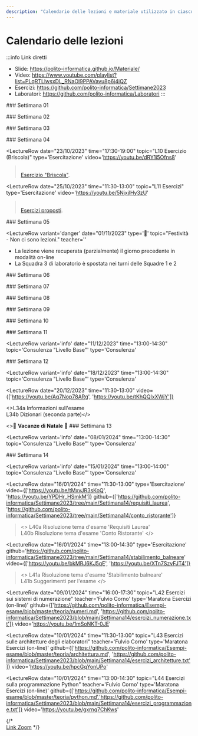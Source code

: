 ```yaml
---
description: "Calendario delle lezioni e materiale utilizzato in ciascuna lezione"
---
```



# Calendario delle lezioni

:::info Link diretti
- Slide: https://polito-informatica.github.io/Materiale/
- Video: https://www.youtube.com/playlist?list=PLqRTLlwsxDL_RNaOl9PPAVavu8p6j4iQZ
- Esercizi: https://github.com/polito-informatica/Settimane2023
- Laboratori: https://github.com/polito-informatica/Laboratori
:::


<LectureTable defaultTeacher="Fulvio Corno" defaultType="Lezione">

<LectureDivider>
### Settimana 01
</LectureDivider>

<LectureRow
    date="02/10/2023" time="17:30-19:00"
    topic="L01a Introduzione al corso"
    pdf="https://polito-informatica.github.io/Materiale/Unita'%200%20-%20Introduzione%20al%20corso%20(Corno).pdf"
    video='https://youtu.be/f3tehZZBNSA'
/>

<LectureRow
    date="02/10/2023" 
    topic="L01b L'ecosistema Python"
    type='Video'
    video='https://youtu.be/dNYvofNN98c'
/>

<LectureRow
    date="02/10/2023" 
    topic="L01c Informazioni pratiche"
    type='Video'
    video='https://youtu.be/2GMNC7sC_50'
/>

<LectureRow
    date="04/10/2023"  time='11:30-13:00'
    topic="L02 Programmazione, Algoritmi, Pseudo-Codice"
    type='Lezione'
    pdf='https://polito-informatica.github.io/Materiale/P1-La_Programmazione.pdf'
    video='https://youtu.be/_mTIX5UXMFI'
/>

<LectureRow
    date="04/10/2023" time='13:00-14:30'
    topic="L03 Diagrammi di flusso. Introduzione a Python."
    type='Lezione'
    video='https://youtu.be/qGZOWUclzns'
/>

<LectureRow 
    date='' time=''
    topic='Esercizi della settimana'
    teacher='' type=''
    zip='https://github.com/polito-informatica/Settimane2023/raw/main/Settimana01.zip'
/>

<LectureDivider>
### Settimana 02
</LectureDivider>

<LectureRow
    date="09/10/2023" time="17:30-19:00"
    topic="L04 Variabili e valori. Numeri e espressioni"
    pdf="https://polito-informatica.github.io/Materiale/P2-Numeri_e_stringhe.pdf"
    video='https://youtu.be/UBe14inzNU4'
/>

<LectureRow
    date="10/10/2023" time=""
    topic='Numeri Complessi'
    type='Video Extra'
    video='https://youtu.be/FR5ETBIYodQ'
/>

<LectureRow
    date="11/10/2023" time="11:30-13:00"
    topic="L05 Esercizio su espressioni. Introduzione alle Stringhe"
    video='https://youtu.be/fnLDHDVkOwU'
/>

<LectureRow
    date="11/10/2023" time="13:00-14:30"
    topic="L06 Operazioni sulle stringhe"
    video='https://youtu.be/u0BTBG9uQ-Y'
/>

<LectureRow
    date="11/10/2023" time="16:00-17:30"
    topic="Lab01 - Squadra 3 - Flow chart e primi programmi"
    teacher='Roberta Bardini'
    type='Laboratorio'
    pdf='https://github.com/polito-informatica/Laboratori/blob/main/Lab01/Lab01_testo.pdf?raw=true'
/>

<LectureRow
    date="12/10/2023" time="11:30-13:00"
    topic="Lab01 - Squadra 1 - Flow chart e primi programmi"
    teacher='Roberta Bardini'
    type='Laboratorio'
    pdf='https://github.com/polito-informatica/Laboratori/blob/main/Lab01/Lab01_testo.pdf?raw=true'
/>

<LectureRow
    date="12/10/2023" time="13:00-14:30"
    topic="Lab01 - Squadra 2 - Flow chart e primi programmi"
    teacher='Roberta Bardini'
    type='Laboratorio'
    pdf='https://github.com/polito-informatica/Laboratori/blob/main/Lab01/Lab01_testo.pdf?raw=true'
/>

<LectureRow 
    date='' time=''
    topic='Esercizi della settimana'
    teacher='' type=''
    zip='https://github.com/polito-informatica/Settimane2023/raw/main/Settimana02.zip'
/>

<LectureDivider>
### Settimana 03
</LectureDivider>

<LectureRow
    date="16/10/2023" time="17:30-19:00"
    topic="L07 Rappresentazione dell'informazione"
    pdf="https://polito-informatica.github.io/Materiale/T1-Rappresentazione_dati.pdf"
    type='Lezione on-line'
    video='https://youtu.be/hN0bjnQ0SL4'
/>

<LectureRow
    date="17/10/2023" time=""
    topic='Calcolo simbolico (SymPy)'
    type='Video Extra'
    video='https://youtu.be/qQc83MPkscI'
/>

<LectureRow
    date="18/10/2023" time="11:30-13:00"
    topic="L08 Input. Formattazione output. Decisioni (if)."
    pdf='https://polito-informatica.github.io/Materiale/P3-Decisioni.pdf'
    video='https://youtu.be/cIxbZjwEt4w'
/>

<LectureRow
    date="18/10/2023" time="13:00-14:30"
    topic="L09 Confronti. Espressioni booleane."
    video='https://youtu.be/cIxbZjwEt4w'
/>

<LectureRow
    date="18/10/2023" time="16:00-17:30"
    topic="Lab02 - Squadra 3 - Variabili, aritmetica, stringhe"
    teacher='Roberta Bardini'
    type='Laboratorio'
    pdf='https://github.com/polito-informatica/Laboratori/blob/main/Lab02/Lab02_testo.pdf?raw=true'
/>

<LectureRow
    date="19/10/2023" time="11:30-13:00"
    topic="Lab02 - Squadra 1 - Variabili, aritmetica, stringhe"
    teacher='Roberta Bardini'
    type='Laboratorio'
    pdf='https://github.com/polito-informatica/Laboratori/blob/main/Lab02/Lab02_testo.pdf?raw=true'
/>

<LectureRow
    date="19/10/2023" time="13:00-14:30"
    topic="Lab02 - Squadra 2 - Variabili, aritmetica, stringhe"
    teacher='Roberta Bardini'
    type='Laboratorio'
    pdf='https://github.com/polito-informatica/Laboratori/blob/main/Lab02/Lab02_testo.pdf?raw=true'
/>

<LectureRow 
    date='' time=''
    topic='Esercizi della settimana'
    teacher='' type=''
    zip='https://github.com/polito-informatica/Settimane2023/raw/main/Settimana03.zip'
/>

<LectureDivider>
### Settimana 04
</LectureDivider>

<LectureRow
    date="23/10/2023" time="17:30-19:00"
    topic="L10 Esercizio (Briscola)"
    type='Esercitazione'
    video='https://youtu.be/dRY1i5Ofns8'
><br/><a href='https://github.com/polito-informatica/Settimane2023/blob/main/Settimana03/briscola.md'>Esercizio "Briscola"</a>. </LectureRow>

<LectureRow
    date="25/10/2023" time="11:30-13:00"
    topic="L11 Esercizi"
    type='Esercitazione'
    video='https://youtu.be/5NjxjlHy3zU'
><br/><a href='https://github.com/polito-informatica/Settimane2023/blob/main/Settimana04/esercizi.md'>Esercizi proposti</a>.</LectureRow>

<LectureRow
    date="25/10/2023" time="13:00-14:30"
    topic="L12 Cicli while"
    pdf='https://polito-informatica.github.io/Materiale/P4-Cicli.pdf'
    video='https://youtu.be/ZXS34El6d6c'
/>

<LectureRow
    date="25/10/2023" time="16:00-17:30"
    topic="Lab03 - Squadra 3 - Espressioni. Costrutti condizionali."
    teacher='Roberta Bardini'
    type='Laboratorio'
    pdf='https://github.com/polito-informatica/Laboratori/blob/main/Lab03/Lab03_testo.pdf?raw=true'
/>

<LectureRow
    date="26/10/2023" time="11:30-13:00"
    topic="Lab03 - Squadra 1 - Espressioni. Costrutti condizionali."
    teacher='Roberta Bardini'
    type='Laboratorio'
    pdf='https://github.com/polito-informatica/Laboratori/blob/main/Lab03/Lab03_testo.pdf?raw=true'
/>

<LectureRow
    date="26/10/2023" time="13:00-14:30"
    topic="Lab03 - Squadra 2 - Espressioni. Costrutti condizionali."
    teacher='Lorenzo Martini'
    type='Laboratorio'
    pdf='https://github.com/polito-informatica/Laboratori/blob/main/Lab03/Lab03_testo.pdf?raw=true'
/>

<LectureRow
    date="27/10/2023" time=""
    topic='Espressioni Regolari (Regex)'
    type='Video Extra'
    video='https://youtu.be/6ypb-rkIt_Q'
/>

<LectureRow 
    date='' time=''
    topic='Esercizi della settimana'
    teacher='' type=''
    zip='https://github.com/polito-informatica/Settimane2023/raw/main/Settimana04.zip'
/>

<LectureDivider>
### Settimana 05
</LectureDivider>


<LectureRow
    date="30/10/2023" time="17:30-19:00"
    topic="L13 Cicli while (parte 2)"
    video='https://youtu.be/8Ro0QRlUmeM'
/>

<LectureRow
    variant='warning'
    date="31/10/2023" time="16:00-17:30"
    topic="L14 Rappresentazione dell'informazione (seconda parte)"
    type='Lezione on-line'
    video='https://youtu.be/oOTIgdbmoxU'
/>


<LectureRow
    variant='danger'
    date="01/11/2023"
    type='🎃'
    topic="Festività - Non ci sono lezioni."
    teacher=''
>
<ul style={{'lineHeight':'95%', 'fontSize': '90%', 'marginBottom':'3pt'}}>
<li>La lezione viene recuperata (parzialmente) il giorno precedente in modalità on-line</li>
<li>La Squadra 3 di laboratorio è spostata nei turni delle Squadre 1 e 2</li>
</ul>
</LectureRow>

<LectureRow
    date="02/11/2023" time="11:30-13:00"
    topic="Lab04 - Squadra 1 + Squadra 3 - Cicli while e for"
    teacher='Roberta Bardini'
    type='Laboratorio'
    pdf='https://github.com/polito-informatica/Laboratori/blob/main/Lab04/Lab04_testo.pdf?raw=true'
/>

<LectureRow
    date="02/11/2023" time="13:00-14:30"
    topic="Lab04 - Squadra 2 + Squadra 3 - Cicli while e for"
    teacher='Lorenzo Martini'
    type='Laboratorio'
    pdf='https://github.com/polito-informatica/Laboratori/blob/main/Lab04/Lab04_testo.pdf?raw=true'
/>

<LectureRow 
    date='' time=''
    topic='Esercizi della settimana'
    teacher='' type=''
    zip='https://github.com/polito-informatica/Settimane2023/raw/main/Settimana05.zip'
/>

<LectureDivider>
### Settimana 06
</LectureDivider>


<LectureRow
    date="06/11/2023" time="17:30-19:00"
    topic="L15 Esercizi sui cicli"
    teacher='Roberta Bardini'
    video='https://youtu.be/ELjJ53BETRA'
/>

<LectureRow
    date="08/11/2023" time="11:30-13:00"
    topic="L16 Cicli 'for'. Cicli annidati."
    video='https://youtu.be/uwJOBomsyws'
/>

<LectureRow
    date="08/11/2023" time="13:00-14:30"
    topic="L17 Esercizi sui cicli (nomi propri)"
    video='https://youtu.be/TesvXIwuoHw'
/>

<LectureRow
    date="08/11/2023" time="16:00-17:30"
    topic="Lab05 - Squadra 3 - Ripasso Condizionali e Cicli."
    teacher='Fulvio Corno'
    type='Laboratorio'
    pdf='https://github.com/polito-informatica/Laboratori/blob/main/Lab05/Lab05_testo.pdf?raw=true'
/>

<LectureRow
    date="09/11/2023" time="11:30-13:00"
    topic="Lab05 - Squadra 1 - Ripasso Condizionali e Cicli."
    teacher='Lorenzo Martini'
    type='Laboratorio'
    pdf='https://github.com/polito-informatica/Laboratori/blob/main/Lab05/Lab05_testo.pdf?raw=true'
/>

<LectureRow
    date="09/11/2023" time="13:00-14:30"
    topic="Lab05 - Squadra 2 - Ripasso Condizionali e Cicli."
    teacher='Lorenzo Martini'
    type='Laboratorio'
    pdf='https://github.com/polito-informatica/Laboratori/blob/main/Lab05/Lab05_testo.pdf?raw=true'
/>

<LectureRow 
    date='' time=''
    topic='Esercizi della settimana'
    teacher='' type=''
    zip='https://github.com/polito-informatica/Settimane2023/raw/main/Settimana06.zip'
/>

<LectureDivider>
### Settimana 07
</LectureDivider>


<LectureRow
    date="13/11/2023" time="17:30-19:00"
    topic="L18 Funzioni"
    pdf='https://polito-informatica.github.io/Materiale/P5-Funzioni.pdf'
    video='https://youtu.be/nuIXhT0t28Q'
/>

<LectureRow
    date="15/11/2023" time="11:30-13:00"
    topic="L19 Introduzione alle Liste"
    pdf='https://polito-informatica.github.io/Materiale/P6-Liste_e_Tabelle.pdf'
    video='https://youtu.be/WSI90K-Olqk'
/>

<LectureRow
    date="15/11/2023" time="13:00-14:30"
    topic="L20 Funzioni e metodi sulle liste"
    video='https://youtu.be/VZAnBgpwnr8'
/>

<LectureRow
    date="15/11/2023" time="16:00-17:30"
    topic="Lab06 - Squadra 3 - Funzioni."
    teacher='Roberta Bardini'
    type='Laboratorio'
    pdf='https://github.com/polito-informatica/Laboratori/blob/main/Lab06/Lab06_testo.pdf?raw=true'
/>

<LectureRow
    date="16/11/2023" time="11:30-13:00"
    topic="Lab06 - Squadra 1 - Funzioni."
    teacher='Lorenzo Martini'
    type='Laboratorio'
    pdf='https://github.com/polito-informatica/Laboratori/blob/main/Lab06/Lab06_testo.pdf?raw=true'
/>

<LectureRow
    date="16/11/2023" time="13:00-14:30"
    topic="Lab06 - Squadra 2 - Funzioni."
    teacher='Lorenzo Martini'
    type='Laboratorio'
    pdf='https://github.com/polito-informatica/Laboratori/blob/main/Lab06/Lab06_testo.pdf?raw=true'
/>

<LectureRow 
    date='' time=''
    topic='Esercizi della settimana'
    teacher='' type=''
    zip='https://github.com/polito-informatica/Settimane2023/raw/main/Settimana07.zip'
/>

<LectureDivider>
### Settimana 08
</LectureDivider>


<LectureRow
    date="20/11/2023" time="17:30-19:00"
    topic="L21 Esercizi sulle liste"
    teacher='Roberta Bardini'
    video='https://youtu.be/7QnXEefP9PQ'
/>

<LectureRow
    date="22/11/2023" time="11:30-13:00"
    topic="L22 Operazioni sulle liste. Comprehension. Liste e funzioni."
    video='https://youtu.be/D3Inh12GdQ8'
/>

<LectureRow
    date="22/11/2023" time="13:00-14:30"
    topic="L23 Liste e funzioni. Tuple. Esercizio."
    video='https://youtu.be/eUgE9QEycZU'
/>

<LectureRow
    date="22/11/2023" time="16:00-17:30"
    topic="Lab07 - Squadra 3 - Liste."
    teacher='Roberta Bardini'
    type='Laboratorio'
    pdf='https://github.com/polito-informatica/Laboratori/blob/main/Lab07/Lab07_testo.pdf?raw=true'
/>

<LectureRow
    date="23/11/2023" time="11:30-13:00"
    topic="Lab07 - Squadra 1 - Liste."
    teacher='Lorenzo Martini'
    type='Laboratorio'
    pdf='https://github.com/polito-informatica/Laboratori/blob/main/Lab07/Lab07_testo.pdf?raw=true'
/>

<LectureRow
    date="23/11/2023" time="13:00-14:30"
    topic="Lab07 - Squadra 2 - Liste."
    teacher='Lorenzo Martini'
    type='Laboratorio'
    pdf='https://github.com/polito-informatica/Laboratori/blob/main/Lab07/Lab07_testo.pdf?raw=true'
/>

<LectureRow 
    date='' time=''
    topic='Esercizi della settimana'
    teacher='' type=''
    zip='https://github.com/polito-informatica/Settimane2023/raw/main/Settimana08.zip'
/>

<LectureDivider>
### Settimana 09
</LectureDivider>


<LectureRow
    variant='danger'
    date="27/11/2023" time="17:30-19:00"
    topic="Lezione posticipata al 29/11 ore 08:30 (scambio con Chimica)"
    teacher=''
/>

<LectureRow
    variant='warning'
    date="29/11/2023" time="08:30-10:00"
    topic="L24 Esercizi sulle liste II"
    teacher='Roberta Bardini'
    video='https://youtu.be/vL0b4bSluWw'
/>

<LectureRow
    date="29/11/2023" time="11:30-13:00"
    topic="L25 Introduzione alle tabelle"
    video='https://youtu.be/nIIWImaqdvw'
/>

<LectureRow
    date="29/11/2023" time="13:00-14:30"
    topic="L26 Esercizio sulle tabelle (Campo minato)"
    type='Esercitazione'
    video='https://youtu.be/VUSpWNzuDlk'
/>

<LectureRow
    date="29/11/2023" time="16:00-17:30"
    topic="Lab08 - Squadra 3 - Liste, Tabelle."
    teacher='Roberta Bardini'
    type='Laboratorio'
    pdf='https://github.com/polito-informatica/Laboratori/blob/main/Lab08/Lab08_testo.pdf?raw=true'
/>

<LectureRow
    date="29/11/2023" time="11:30-13:00"
    topic="Lab08 - Squadra 1 - Liste, Tabelle."
    teacher='Lorenzo Martini'
    type='Laboratorio'
    pdf='https://github.com/polito-informatica/Laboratori/blob/main/Lab08/Lab08_testo.pdf?raw=true'
/>

<LectureRow
    date="29/11/2023" time="13:00-14:30"
    topic="Lab08 - Squadra 2 - Liste, Tabelle."
    teacher='Lorenzo Martini'
    type='Laboratorio'
    pdf='https://github.com/polito-informatica/Laboratori/blob/main/Lab08/Lab08_testo.pdf?raw=true'
/>

<LectureRow 
    date='' time=''
    topic='Esercizi della settimana'
    teacher='' type=''
    zip='https://github.com/polito-informatica/Settimane2023/raw/main/Settimana09.zip'
/>


<LectureDivider>
### Settimana 10
</LectureDivider>

<LectureRow
    date="04/12/2023" time="17:30-19:00"
    topic="L27 Introduzione ai file"
    pdf='https://polito-informatica.github.io/Materiale/P7-File_e_Eccezioni.pdf'
    video='https://youtu.be/-qaMUck5Yc0'
/>

<LectureRow
    date="06/12/2023" time="11:30-13:00"
    topic="L28 Elaborazione di file di testo"
    video='https://youtu.be/iENCH5w2BQU'
/>

<LectureRow
    date="06/12/2023" time="13:00-14:30"
    topic="L29 Risoluzione tema d'esame: 'Tempesta'"
    github='https://github.com/polito-informatica/Esempi-esame/tree/master/esami2022-23/tempesta'
    type='Esercitazione'
    video='https://youtu.be/YMGekKwgfwA'
/>

<LectureRow
    date="06/12/2023" time="16:00-17:30"
    topic="Lab09 - Squadra 3 - Ripasso Cicli, Liste, Tabelle."
    teacher='Roberta Bardini'
    type='Laboratorio'
    pdf='https://github.com/polito-informatica/Laboratori/blob/main/Lab09/Lab09_testo.pdf?raw=true'
/>

<LectureRow
    date="07/12/2023" time="11:30-13:00"
    topic="Lab09 - Squadra 1 - Ripasso Cicli, Liste, Tabelle."
    teacher='Roberta Bardini'
    type='Laboratorio'
    pdf='https://github.com/polito-informatica/Laboratori/blob/main/Lab09/Lab09_testo.pdf?raw=true'
/>

<LectureRow
    date="07/12/2023" time="13:00-14:30"
    topic="Lab09 - Squadra 2 - Ripasso Cicli, Liste, Tabelle."
    teacher='Roberta Bardini'
    type='Laboratorio'
    pdf='https://github.com/polito-informatica/Laboratori/blob/main/Lab09/Lab09_testo.pdf?raw=true'
/>

<LectureRow 
    date='' time=''
    topic='Esercizi della settimana'
    teacher='' type=''
    zip='https://github.com/polito-informatica/Settimane2023/raw/main/Settimana10.zip'
/>

<LectureDivider>
### Settimana 11
</LectureDivider>

<LectureRow variant='info'
    date="11/12/2023" time="13:00-14:30"
    topic='Consulenza "Livello Base"'
    type='Consulenza'
></LectureRow>

<LectureRow
    date="11/12/2023" time="17:30-19:00"
    topic="L30 Esercizio su file di testo (Popolazione)"
    type='Esercitazione'
    teacher='Fulvio Corno'
    video='https://youtu.be/EJkAjS_7MAY'
/>

<LectureRow
    date="13/12/2023" time="11:30-13:00"
    topic="L31 File CSV"
    video='https://youtu.be/sIuUFZJH22Y'
/>

<LectureRow
    date="13/12/2023" time="13:00-14:30"
    topic="L32 Eccezioni"
    video='https://youtu.be/jxXGYWm5V14'
/>

<LectureRow
    date="13/12/2023" time="16:00-17:30"
    topic="Lab10 - Squadra 3 - File, eccezioni."
    teacher='Lorenzo Martini'
    type='Laboratorio'
    pdf='https://github.com/polito-informatica/Laboratori/blob/main/Lab10/Lab10_testo.pdf?raw=true'
/>

<LectureRow
    date="14/12/2023" time="11:30-13:00"
    topic="Lab10 - Squadra 1 - File, eccezioni."
    teacher='Lorenzo Martini'
    type='Laboratorio'
    pdf='https://github.com/polito-informatica/Laboratori/blob/main/Lab10/Lab10_testo.pdf?raw=true'
/>

<LectureRow
    date="14/12/2023" time="13:00-14:30"
    topic="Lab10 - Squadra 2 - File, eccezioni."
    teacher='Lorenzo Martini'
    type='Laboratorio'
    pdf='https://github.com/polito-informatica/Laboratori/blob/main/Lab10/Lab10_testo.pdf?raw=true'
/>

<LectureRow 
    date='' time=''
    topic='Esercizi della settimana'
    zip='https://github.com/polito-informatica/Settimane2023/raw/main/Settimana11.zip'
    teacher='' type=''
/>

<LectureDivider>
### Settimana 12
</LectureDivider>

<LectureRow variant='info'
    date="18/12/2023" time="13:00-14:30"
    topic='Consulenza "Livello Base"'
    type='Consulenza'
></LectureRow>

<LectureRow
    date="18/12/2023" time="17:30-19:00"
    topic="L33 Insiemi. Dizionari (prima parte)"
    pdf='https://polito-informatica.github.io/Materiale/P8-Strutture_dati_complesse.pdf'
    video='https://youtu.be/VTtox20aYiA'
/>

<LectureRow
    date="20/12/2023" time="11:30-13:00"
    video={['https://youtu.be/Aq7Nop78ARg', 'https://youtu.be/tKhQQIxXWjY']}
>
<>L34a Informazioni sull'esame<br/>
L34b Dizionari (seconda parte)</>
</LectureRow>

<LectureRow
    date="20/12/2023" time="13:00-14:30"
    topic="L35 Ordinamenti avanzati. Strutture dati complesse."
    video='https://youtu.be/jViNWMTWgAE'
/>

<LectureRow
    date="20/12/2023" time="16:00-17:30"
    topic="Lab11 - Squadra 3 - Insiemi e dizionari."
    teacher='Fulvio Corno'
    type='Laboratorio'
    pdf='https://github.com/polito-informatica/Laboratori/blob/main/Lab11/Lab11_testo.pdf?raw=true'
/>

<LectureRow
    date="21/12/2023" time="11:30-13:00"
    topic="Lab11 - Squadra 1 - Insiemi e dizionari."
    teacher='Lorenzo Martini'
    type='Laboratorio'
    pdf='https://github.com/polito-informatica/Laboratori/blob/main/Lab11/Lab11_testo.pdf?raw=true'
/>

<LectureRow
    date="21/12/2023" time="13:00-14:30"
    topic="Lab11 - Squadra 2 - Insiemi e dizionari."
    teacher='Lorenzo Martini'
    type='Laboratorio'
    pdf='https://github.com/polito-informatica/Laboratori/blob/main/Lab11/Lab11_testo.pdf?raw=true'
/>

<LectureRow 
    date='' time=''
    topic='Esercizi della settimana'
    zip='https://github.com/polito-informatica/Settimane2023/raw/main/Settimana12.zip'
    teacher='' type=''
/>


<LectureRow variant='danger' type='Vacanza' teacher='🎅'>
<>🎍 <strong>Vacanze di Natale</strong> 🎍</>
</LectureRow>


<LectureDivider>
### Settimana 13
</LectureDivider>

<LectureRow variant='info'
    date="08/01/2024" time="13:00-14:30"
    topic='Consulenza "Livello Base"'
    type='Consulenza'
></LectureRow>


<LectureRow
    date="08/01/2024" time="17:30-19:00"
    topic="L36 Architettura degli elaboratori"
    pdf='https://polito-informatica.github.io/Materiale/T2-Architettura.pdf'
    video='https://youtu.be/nNLIDES0VH8'
/>

<LectureRow
    date="10/01/2024" time="11:30-13:00"
    topic="L37 Risoluzione tema d'esame: 'Pedaggi Autostradali'"
    type='Esercitazione'
    video='https://youtu.be/PJGzeYwsx-I'
    github='https://github.com/polito-informatica/Settimane2023/tree/main/Settimana13/pedaggi_autostradali'
/>

<LectureRow
    date="10/01/2024" time="13:00-14:30"
    topic="L38 Risoluzione tema d'esame: 'Il viaggio della slitta'"
    type='Esercitazione'
    video='https://youtu.be/jg1p5iBM0s8'
    github='https://github.com/polito-informatica/Settimane2023/tree/main/Settimana13/viaggio_della_slitta'
/>

<LectureRow
    date="10/01/2024" time="16:00-17:30"
    topic="Lab12 - Squadra 3 - Simulazione d'esame - Su piattaforma Moodle"
    teacher='Lorenzo Martini'
    type="Simulazione d'esame"
/>

<LectureRow
    date="11/01/2024" time="11:30-13:00"
    topic="Lab12 - Squadra 1 - Simulazione d'esame - Su piattaforma Moodle"
    teacher='Lorenzo Martini'
    type="Simulazione d'esame"
/>

<LectureRow
    date="11/01/2024" time="13:00-14:30"
    topic="Lab12 - Squadra 2 - Simulazione d'esame - Su piattaforma Moodle"
    teacher='Lorenzo Martini'
    type="Simulazione d'esame"
/>

<LectureRow 
    date='' time=''
    topic='Esercizi della settimana'
    zip='https://github.com/polito-informatica/Settimane2023/raw/main/Settimana13.zip'
    teacher='' type=''
/>

<LectureDivider>
### Settimana 14
</LectureDivider>

<LectureRow variant='info'
    date="15/01/2024" time="13:00-14:00"
    topic='Consulenza "Livello Base"'
    type='Consulenza'
></LectureRow>


<LectureRow
    date="15/01/2024" time="17:30-19:00"
    topic="L39 Risoluzione simulazione d'esame: 'Intelligenza demenziale'"
    github='https://github.com/polito-informatica/Settimane2023/tree/main/Settimana14/intelligenza_demenziale'
    video='https://youtu.be/Aix4kmj07H8'
    type='Esercitazione'
/>

<LectureRow
    date="16/01/2024" time="11:30-13:00"
    type='Esercitazione'
    video={['https://youtu.be/tMxvJR3sKoQ', 'https://youtu.be/YPDHr_HSmkM']}
    github={['https://github.com/polito-informatica/Settimane2023/tree/main/Settimana14/requisiti_laurea', 'https://github.com/polito-informatica/Settimane2023/tree/main/Settimana14/conto_ristorante']}
><>
L40a Risoluzione tema d'esame 'Requisiti Laurea'<br/>
L40b Risoluzione tema d'esame 'Conto Ristorante'
</></LectureRow>

<LectureRow
    date="16/01/2024" time="13:00-14:30"
    type='Esercitazione'
    github='https://github.com/polito-informatica/Settimane2023/tree/main/Settimana14/stabilimento_balneare'
    video={['https://youtu.be/bkMRJ6KJ5qE', 'https://youtu.be/XTn7SzvFJT4']}
><>
L41a Risoluzione tema d'esame 'Stabilimento balneare'<br/>
L41b Suggerimenti per l'esame
</></LectureRow>


<LectureRow
    date="09/01/2024" time="16:00-17:30"
    topic="L42 Esercizi sui sistemi di numerazione"
    teacher='Fulvio Corno'
    type='Maratona Esercizi (on-line)'
    github={['https://github.com/polito-informatica/Esempi-esame/blob/master/teoria/numeri.md', 'https://github.com/polito-informatica/Settimane2023/blob/main/Settimana14/esercizi_numerazione.txt']}
    video='https://youtu.be/1mSoNKT-0JE'
></LectureRow>

<LectureRow
    date="10/01/2024" time="11:30-13:00"
    topic="L43 Esercizi sulle architetture degli elaboratori"
    teacher='Fulvio Corno'
    type='Maratona Esercizi (on-line)'
    github={['https://github.com/polito-informatica/Esempi-esame/blob/master/teoria/architettura.md', 'https://github.com/polito-informatica/Settimane2023/blob/main/Settimana14/esercizi_architetture.txt']}
    video='https://youtu.be/hpcGqYonUPo'
></LectureRow>

<LectureRow
    date="10/01/2024" time="13:00-14:30"
    topic="L44 Esercizi sulla programmazione Python"
    teacher='Fulvio Corno'
    type='Maratona Esercizi (on-line)'
    github={['https://github.com/polito-informatica/Esempi-esame/blob/master/teoria/python.md','https://github.com/polito-informatica/Settimane2023/blob/main/Settimana14/esercizi_programmazione.txt']}
    video='https://youtu.be/gxrnq7ChKws'
></LectureRow>

<LectureRow 
    date='' time=''
    topic='Esercizi della settimana'
    teacher='' type=''
    zip='https://github.com/polito-informatica/Settimane2023/raw/main/Settimana14.zip'
/>


</LectureTable>

{/* <br/><a href='https://polito-it.zoom.us/j/86175075461?pwd=dXd6RFVVSEVCYWRSUjkzckRGUmFTZz09'>Link Zoom</a> */}